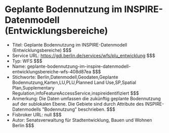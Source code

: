 # Geplante Bodennutzung im INSPIRE-Datenmodell (Entwicklungsbereiche)
- Titel: Geplante Bodennutzung im INSPIRE-Datenmodell (Entwicklungsbereiche) $$$
- Service URL: https://gdi.berlin.de/services/wfs/plu_entwicklung $$$
- Typ: WFS $$$
- Name: geplante-bodennutzung-im-inspire-datenmodell-entwicklungsbereiche-wfs-408d87ea $$$
- Stichworte: Berlin,Datenmodell,Geodaten,Geplante Bodennutzung,Karten,LU,PLU,Planned Land Use,SP,Spatial Plan,Supplementary Regulation,infoFeatureAccessService,inspireidentifiziert $$$
- Anmerkung: Die Daten umfassen die zukünftig geplante Bodennutzung auf der sublokalen Ebene. Die Gebiete sind durch Attribute des INSPIRE-Datenmodells "Bodennutzung" beschrieben. $$$
- Fisbroker URL: null $$$
- Autor: Senatsverwaltung für Stadtentwicklung, Bauen und Wohnen Berlin $$$
